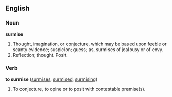 ==English==

=== Noun ===
'''surmise'''
# Thought, imagination, or conjecture, which may be based upon feeble or scanty evidence; suspicion; guess; as, surmises of jealousy or of envy.
# Reflection; thought.  Posit.

=== Verb ===
'''to surmise'''  ([[surmises]], [[surmised]], [[surmising]])
# To conjecture, to opine or to posit with contestable premise(s).